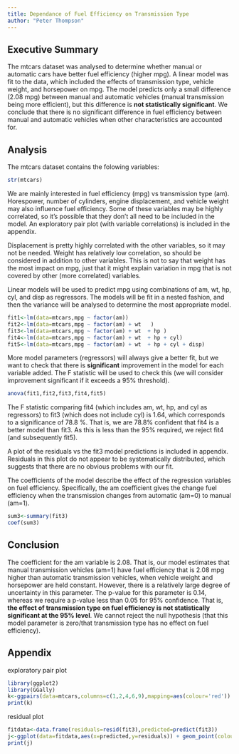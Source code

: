 ```yaml
--- 
title: Dependance of Fuel Efficiency on Transmission Type 
author: "Peter Thompson"
---
```

<!-- # Dependance of Fuel Efficiency on Transmission Type  -->

<!-- Instructions

You work for Motor Trend, a magazine about the automobile industry. Looking at a data set of a collection of cars, they are interested in exploring the relationship between a set of variables and miles per gallon (MPG) (outcome). They are particularly interested in the following two questions:

“Is an automatic or manual transmission better for MPG”
"Quantify the MPG difference between automatic and manual transmissions"
Review criterialess
Peer Grading

The criteria that your classmates will use to evaluate and grade your work are shown below.
Each criteria is binary: (1 point = criteria met acceptably; 0 points = criteria not met acceptably)
Criteria

Did the student interpret the coefficients correctly?
Did the student do some exploratory data analyses?
Did the student fit multiple models and detail their strategy for model selection?
Did the student answer the questions of interest or detail why the question(s) is (are) not answerable?
Did the student do a residual plot and some diagnostics?
Did the student quantify the uncertainty in their conclusions and/or perform an inference correctly?
Was the report brief (about 2 pages long) for the main body of the report and no longer than 5 with supporting appendix of figures?
Did the report include an executive summary?
Was the report done in Rmd (knitr)? -->


## Executive Summary
The mtcars dataset was analysed to determine whether manual or automatic cars have better fuel efficiency (higher mpg). A linear model was fit to the data, which included the effects of transmission type, vehicle weight, and horsepower on mpg. The model predicts only a small difference (2.08 mpg) between manual and automatic vehicles (manual transmission being more efficient), but this difference is **not statistically significant**. We conclude that there is no significant difference in fuel efficiency between manual and automatic vehicles when other characteristics are accounted for.  

## Analysis
The mtcars dataset contains the folowing variables:

```r
str(mtcars)

```

We are mainly interested in fuel efficiency (mpg) vs transmission type (am). Horespower, number of cylinders, engine displacement, and vehicle weight may also influence fuel efficiency. Some of these variables may be highly correlated, so it's possible that they don't all need to be included in the model. An exploratory pair plot (with variable correlations) is included in the appendix.



<!-- ```{r}
cor(mtcars$wt,mtcars$hp)
cor(mtcars$wt,mtcars$disp)
cor(mtcars$wt,mtcars$cyl)
cor(mtcars$cyl,mtcars$hp)
cor(mtcars$cyl,mtcars$disp)
cor(mtcars$hp,mtcars$disp)
``` -->

Displacement is pretty highly correlated with the other variables, so it may not be needed. Weight has relatively low correlation, so should be considered in addition to other variables. This is not to say that weight has the most impact on mpg, just that it might explain variation in mpg that is not covered by other (more correlated) variables.

<!-- Did the student fit multiple models and detail their strategy for model selection? -->
Linear models will be used to predict mpg using combinations of am, wt, hp, cyl, and disp as regressors. The models will be fit in a nested fashion, and then the variance will be analysed to determine the most appropriate model.

```r
fit1<-lm(data=mtcars,mpg ~ factor(am))
fit2<-lm(data=mtcars,mpg ~ factor(am) + wt   )
fit3<-lm(data=mtcars,mpg ~ factor(am) + wt  + hp )
fit4<-lm(data=mtcars,mpg ~ factor(am) + wt  + hp + cyl)
fit5<-lm(data=mtcars,mpg ~ factor(am) + wt  + hp + cyl + disp)
```

More model parameters (regressors) will always give a better fit, but we want to check that there is **significant** improvement in the model for each variable added. The F statistic will be used to check this (we will consider improvement significant if it exceeds a 95% threshold).

```r
anova(fit1,fit2,fit3,fit4,fit5)
```
The F statistic comparing fit4 (which includes am, wt, hp, and cyl as regressors) to fit3 (which does not include cyl) is 1.64, which corresponds to a significance of 78.8 %. That is, we are 78.8% confident that fit4 is a better model than fit3. As this is less than the 95% required, we reject fit4 (and subsequently fit5).

A plot of the residuals vs the fit3 model predictions is included in appendix. Residuals in this plot do not appear to be systematically distributed, which suggests that there are no obvious problems with our fit. 

The coefficients of the model describe the effect of the regression variables on fuel efficiency. Specifically, the am coefficient gives the change fuel efficiency when the transmission changes from automatic (am=0) to manual (am=1).

```r
sum3<-summary(fit3)
coef(sum3)
```

## Conclusion
The coefficient for the am variable is 2.08. That is, our model estimates that manual transmission vehicles (am=1) have fuel efficiency that is 2.08 mpg higher than automatic transmission vehicles, when vehicle weight and horsepower are held constant. However, there is a relatively large degree of uncertainty in this parameter. The p-value for this parameter is 0.14, whereas we require a p-value less than 0.05 for 95% confidence. That is,  **the effect of transmission type on fuel efficiency is not statistically significant at the 95% level**. We cannot reject the null hypothesis (that this model parameter is zero/that transmission type has no effect on fuel efficiency).


 
<!-- [, 1]  mpg   Miles/(US) gallon
[, 2]  cyl   Number of cylinders
[, 3]  disp  Displacement (cu.in.)
[, 4]  hp    Gross horsepower
[, 5]  drat  Rear axle ratio
[, 6]  wt    Weight (1000 lbs)
[, 7]  qsec  1/4 mile time
[, 8]  vs    V/S
[, 9]  am    Transmission (0 = automatic, 1 = manual)
[,10]  gear  Number of forward gears
[,11]  carb  Number of carburetors     -->

## Appendix
<!-- 3 pages, just figures -->
exploratory pair plot
```r
library(ggplot2)
library(GGally)
k<-ggpairs(data=mtcars,columns=c(1,2,4,6,9),mapping=aes(colour='red'))
print(k)
```

<!-- ```{r}
library(ggplot2)
h<-ggplot(data=mtcars,aes(y=mpg,x=wt,colour=factor(am),pch=factor(cyl) )) + geom_point(size=2) + labs(x='vehicle weight (1000 lbs)',y='fuel efficiency (mpg)',colour='transmission',pch='cylinders',title='fuel efficiency vs vehicle weight')
print(h)
``` -->

residual plot
```r
fitdata<-data.frame(residuals=resid(fit3),predicted=predict(fit3))
j<-ggplot(data=fitdata,aes(x=predicted,y=residuals)) + geom_point(colour='purple') + labs(title='model residuals vs predicted mpg value')
print(j)
```



